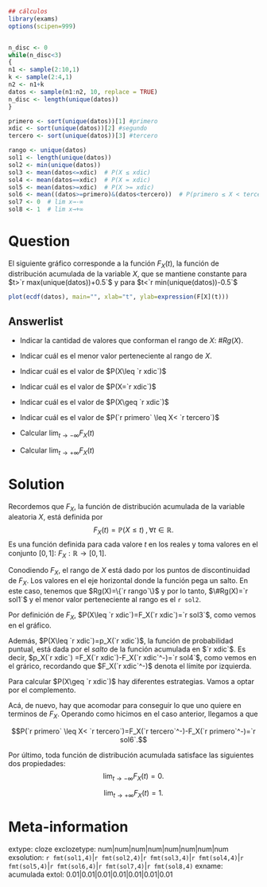 ```r
## cálculos
library(exams)
options(scipen=999)


n_disc <- 0
while(n_disc<3)
{
n1 <- sample(2:10,1)
k <- sample(2:4,1)
n2 <- n1+k
datos <- sample(n1:n2, 10, replace = TRUE)
n_disc <- length(unique(datos))
}

primero <- sort(unique(datos))[1] #primero
xdic <- sort(unique(datos))[2] #segundo
tercero <- sort(unique(datos))[3] #tercero

rango <- unique(datos)
sol1 <- length(unique(datos))
sol2 <- min(unique(datos))
sol3 <- mean(datos<=xdic)  # P(X ≤ xdic)
sol4 <- mean(datos==xdic)  # P(X = xdic)
sol5 <- mean(datos>=xdic)  # P(X >= xdic)
sol6 <- mean((datos>=primero)&(datos<tercero))  # P(primero ≤ X < tercero)
sol7 <- 0  # lim x→-∞
sol8 <- 1  # lim x→+∞

```

Question
========
El siguiente gráfico corresponde a la función $F_X(t)$, la función de distribución acumulada de la variable $X$,  que se mantiene constante para $t>`r max(unique(datos))+0.5`$ y para $t<`r min(unique(datos))-0.5`$

```r
plot(ecdf(datos), main="", xlab="t", ylab=expression(F[X](t)))
```


Answerlist
----------
* Indicar la cantidad de valores que conforman el rango de $X$: $\#Rg(X)$.  

* Indicar cuál es el menor valor perteneciente al rango de $X$. 

* Indicar cuál es el valor de  $P(X\leq `r xdic`)$


* Indicar cuál es el valor de  $P(X=`r xdic`)$

* Indicar cuál es el valor de  $P(X\geq `r xdic`)$


* Indicar cuál es el valor de  $P(`r primero` \leq X< `r tercero`)$

* Calcular $\displaystyle {\lim_{t\to -\infty }}F_X(t)$

* Calcular $\displaystyle{\lim_{t\to +\infty}} F_X(t)$

Solution
============

Recordemos que $F_X$, la función de distribución acumulada de la variable aleatoria $X$, está definida por 
$$F_X(t)=\mathbb P(X\leq t)\;, \forall t\in \mathbb R.$$
Es una función definida para cada valore $t$ en los reales y toma valores en el conjunto $[0,1]$: $F_X: \mathbb R\to [0,1]$. 

Conodiendo $F_X$, el rango de $X$ está dado por los puntos de discontinuidad de $F_X$. Los valores en el eje horizontal donde la función pega un salto. En este caso, tenemos que $Rg(X)=\{`r rango`\}$ y por lo tanto, $\#Rg(X)=`r sol1`$ y el menor valor perteneciente al rango es el `r sol2`.


Por definición de $F_X$, $P(X\leq `r xdic`)=F_X(`r xdic`)=`r sol3`$, como vemos en el gráfico. 


Además, $P(X\leq `r xdic`)=p_X(`r xdic`)$, la función de probabilidad puntual, está dada por el *salto* de la función acumulada en $`r xdic`$. Es decir, $p_X(`r xdic`) =F_X(`r xdic`)-F_X(`r xdic`^-)=`r sol4`$, como vemos en el grárico, recordando que $F_X(`r xdic`^-)$ denota el límite por izquierda. 






Para calcular $P(X\geq `r xdic`)$ hay diferentes estrategias. Vamos a optar por el complemento.
\begin{eqnarray*}
P(X\geq `r xdic`)&=& 1-P(X< `r xdic`)=1-(P(X\leq `r xdic`)-P(X= `r xdic`))\\
&=&1-\left\{F_X(`r xdic`)-(F_X(`r xdic`)-F_X(`r xdic`^-))\right\}\\
&=& 1-F_X(`r xdic`^-)=`r sol5`.
\end{eqnarray*}

Acá, de nuevo, hay que acomodar para conseguir lo que uno quiere en terminos de $F_X$. Operando como hicimos en el caso anterior, llegamos a que 

$$P(`r primero` \leq X< `r tercero`)=F_X(`r tercero`^-)-F_X(`r primero`^-)=`r sol6`.$$

Por último, toda función de distribución acumulada satisface las siguientes dos propiedades: 
$$\displaystyle {\lim_{t\to -\infty }}F_X(t)=0.$$

$$\displaystyle{\lim_{t\to +\infty}} F_X(t)=1.$$





Meta-information
============
extype: cloze
exclozetype: num|num|num|num|num|num|num|num
exsolution: `r fmt(sol1,4)`|`r fmt(sol2,4)`|`r fmt(sol3,4)`|`r fmt(sol4,4)`|`r fmt(sol5,4)`|`r fmt(sol6,4)`|`r fmt(sol7,4)`|`r fmt(sol8,4)`
exname: acumulada
extol: 0.01|0.01|0.01|0.01|0.01|0.01|0.01
